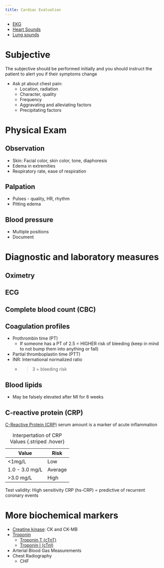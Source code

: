 ```yaml
---
title: Cardiac Evaluation
---
```


:::{.callout-tip title="Dr. Tuttle's preffered Tests"}

- [EKG]({{< var ref-electrocardiogram.path >}})
- [Heart Sounds]({{< var ref-heart-sounds.path >}})
- [Lung sounds]({{< var ref-lung-sounds.path >}})
:::


# Subjective

The subjective should be performed initially and you should instruct the patient to alert you if their symptoms change

- Ask pt about chest pain:
    - Location, radiation
    - Character, quality
    - Frequency
    - Aggravating and alleviating factors
    - Precipitating factors

# Physical Exam

## Observation

- Skin: Facial color, skin color, tone, diaphoresis
- Edema in extremities
- Respiratory rate, ease of respiration

## Palpation

- Pulses - quality, HR, rhythm
- Pitting edema


## Blood pressure

- Multiple positions
- Document



# Diagnostic and laboratory measures

## Oximetry

## ECG

## Complete blood count (CBC)

## Coagulation profiles

- Prothrombin time (PT)
    - If someone has a PT of 2.5 = HIGHER risk of bleeding (keep in mind to not bump them into anything or fall)
- Partial thromboplastin time (PTT)
- INR: International normalized ratio
    - >3 = bleeding risk

## Blood lipids

- May be falsely elevated after MI for 6 weeks

## C-reactive protein (CRP)

[C-Reactive Protein (CRP)]({{< var ref-c-reactive-protein.path >}}) serum amount is a marker of acute inflammation

| Value | Risk |
|-|-|
| <1mg/L | Low |
| 1.0 - 3.0 mg/L | Average |
| >3.0 mg/L | High |
: Interpertation of CRP Values {.striped .hover}


Test validity: High sensitivity CRP (hs-CRP) = predictive of recurrent coronary events

# More biochemical markers

- [Creatine kinase]({{< var ref-creatine-kinase.path >}}): CK and CK-MB 
- [Troponin]({{< var ref-troponin.overview.path >}})
    - [Troponin T (cTnT)]({{< var ref-troponin.ctnt.path >}})
    - [Troponin I (cTnI)]({{< var ref-troponin.ctni.path >}})
- Arterial Blood Gas Measurements
- Chest Radiography 
    - CHF
